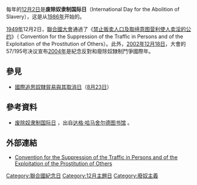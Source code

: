 每年的[[12月2日|12月2日]]是'''废除奴隶制国际日'''（International Day for the Abolition of Slavery），这是从[[1986年|1986年]]开始的。<!---我遍尋不著這個說法的出處，不知道為什麼是1986這個年份--->

[[1949年|1949年]]12月2日，[[聯合國大會|聯合國大會]]通過了《[[禁止贩卖人口及取缔意图营利使人卖淫的公约|禁止贩卖人口及取缔意图营利使人卖淫的公约]]》（ Convention for the Suppression of the Traffic in Persons and of the Exploitation of the Prostitution of Others）。此外，[[2002年|2002年]][[12月18日|12月18日]]，大會的57/195号决议宣布[[2004年|2004年]]是紀念反對和廢除奴隸制鬥爭國際年。

== 參見 ==
* [[國際追思奴隸貿易與其取消日|國際追思奴隸貿易與其取消日]]（[[8月23日|8月23日]]）

== 參考資料 ==
* [http://www.un.org/depts/dhl/dhlchi/slavery/index.html 废除奴隶制国际日] {{Wayback|url=http://www.un.org/depts/dhl/dhlchi/slavery/index.html |date=20091205211617 }}，出自[http://www.un.org/depts/dhl/dhlchi/ 达格·哈马舍尔德图书馆] {{Wayback|url=http://www.un.org/depts/dhl/dhlchi/ |date=20220419172831 }}。

== 外部連結 ==
* [https://web.archive.org/web/20060210113055/http://www.ohchr.org/english/law/trafficpersons.htm Convention for the Suppression of the Traffic in Persons and of the Exploitation of the Prostitution of Others]

{{Holiday-stub}}

[[Category:聯合國紀念日|Category:聯合國紀念日]]
[[Category:12月主題日|Category:12月主題日]]
[[Category:廢奴主義|Category:廢奴主義]]
